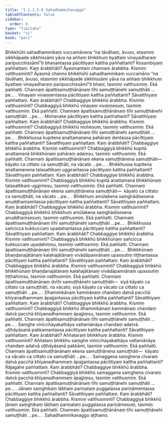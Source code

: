 ```yaml
---
title: "1.1.1.5.8 Sahadhammikavagga"
tableOfContents: false
sidebar:
  order: 8
type: "tipitaka"
basket: "vi"
book: "pari"
---
```



<DynamicBreadcrumb />

<Division number="124" book="pari" bookNo="5" page="36">

<Paragraph number="196" book="pari">
Bhikkhūhi sahadhammikaṃ vuccamānena “na tāvāhaṃ, āvuso, etasmiṃ sikkhāpade sikkhissāmi yāva na aññaṃ bhikkhuṃ byattaṃ vinayadharaṃ paripucchissāmī”ti bhaṇantassa pācittiyaṃ kattha paññattanti? Kosambiyaṃ paññattaṃ. Kaṃ ārabbhāti? Āyasmantaṃ channaṃ ārabbha. Kismiṃ vatthusminti? Āyasmā channo bhikkhūhi sahadhammikaṃ vuccamāno “na tāvāhaṃ, āvuso, etasmiṃ sikkhāpade sikkhissāmi yāva na aññaṃ bhikkhuṃ byattaṃ vinayadharaṃ paripucchissāmī”ti bhaṇi, tasmiṃ vatthusmiṃ. Ekā paññatti. Channaṃ āpattisamuṭṭhānānaṃ tīhi samuṭṭhānehi samuṭṭhāti …pe… .
</Paragraph>

</Division>
<Division number="125" book="pari" bookNo="5" page="37">

<Paragraph number="197" book="pari">
Vinayaṃ vivaṇṇentassa pācittiyaṃ kattha paññattanti? Sāvatthiyaṃ paññattaṃ. Kaṃ ārabbhāti? Chabbaggiye bhikkhū ārabbha. Kismiṃ vatthusminti? Chabbaggiyā bhikkhū vinayaṃ vivaṇṇesuṃ, tasmiṃ vatthusmiṃ. Ekā paññatti. Channaṃ āpattisamuṭṭhānānaṃ tīhi samuṭṭhānehi samuṭṭhāti …pe… .
</Paragraph>

</Division>
<Division number="126" book="pari" bookNo="5" page="37">

<Paragraph number="198" book="pari">
Mohanake pācittiyaṃ kattha paññattanti? Sāvatthiyaṃ paññattaṃ. Kaṃ ārabbhāti? Chabbaggiye bhikkhū ārabbha. Kismiṃ vatthusminti? Chabbaggiyā bhikkhū mohesuṃ, tasmiṃ vatthusmiṃ. Ekā paññatti. Channaṃ āpattisamuṭṭhānānaṃ tīhi samuṭṭhānehi samuṭṭhāti …pe… .
</Paragraph>

</Division>
<Division number="127" book="pari" bookNo="5" page="37">

<Paragraph number="199" book="pari">
Bhikkhussa kupitena anattamanena pahāraṃ dentassa pācittiyaṃ kattha paññattanti? Sāvatthiyaṃ paññattaṃ. Kaṃ ārabbhāti? Chabbaggiye bhikkhū ārabbha. Kismiṃ vatthusminti? Chabbaggiyā bhikkhū kupitā anattamanā bhikkhūnaṃ pahāraṃ adaṃsu, tasmiṃ vatthusmiṃ. Ekā paññatti. Channaṃ āpattisamuṭṭhānānaṃ ekena samuṭṭhānena samuṭṭhāti—  kāyato ca cittato ca samuṭṭhāti, na vācato …pe… .
</Paragraph>

</Division>
<Division number="128" book="pari" bookNo="5" page="37">

<Paragraph number="200" book="pari">
Bhikkhussa kupitena anattamanena talasattikaṃ uggirantassa pācittiyaṃ kattha paññattanti? Sāvatthiyaṃ paññattaṃ. Kaṃ ārabbhāti? Chabbaggiye bhikkhū ārabbha. Kismiṃ vatthusminti? Chabbaggiyā bhikkhū kupitā anattamanā bhikkhūnaṃ talasattikaṃ uggiriṃsu, tasmiṃ vatthusmiṃ. Ekā paññatti. Channaṃ āpattisamuṭṭhānānaṃ ekena samuṭṭhānena samuṭṭhāti—  kāyato ca cittato ca samuṭṭhāti, na vācato …pe… .
</Paragraph>

</Division>
<Division number="129" book="pari" bookNo="5" page="37">

<Paragraph number="201" book="pari">
Bhikkhuṃ amūlakena saṃghādisesena anuddhaṃsentassa pācittiyaṃ kattha paññattanti? Sāvatthiyaṃ paññattaṃ. Kaṃ ārabbhāti? Chabbaggiye bhikkhū ārabbha. Kismiṃ vatthusminti? Chabbaggiyā bhikkhū bhikkhuṃ amūlakena saṃghādisesena anuddhaṃsesuṃ, tasmiṃ vatthusmiṃ. Ekā paññatti. Channaṃ āpattisamuṭṭhānānaṃ tīhi samuṭṭhānehi samuṭṭhāti …pe… .
</Paragraph>

</Division>
<Division number="130" book="pari" bookNo="5" page="38">

<Paragraph number="202" book="pari">
Bhikkhussa sañcicca kukkuccaṃ upadahantassa pācittiyaṃ kattha paññattanti? Sāvatthiyaṃ paññattaṃ. Kaṃ ārabbhāti? Chabbaggiye bhikkhū ārabbha. Kismiṃ vatthusminti? Chabbaggiyā bhikkhū bhikkhūnaṃ sañcicca kukkuccaṃ upadahiṃsu, tasmiṃ vatthusmiṃ. Ekā paññatti. Channaṃ āpattisamuṭṭhānānaṃ tīhi samuṭṭhānehi samuṭṭhāti …pe… .
</Paragraph>

</Division>
<Division number="131" book="pari" bookNo="5" page="38">

<Paragraph number="203" book="pari">
Bhikkhūnaṃ bhaṇḍanajātānaṃ kalahajātānaṃ vivādāpannānaṃ upassutiṃ tiṭṭhantassa pācittiyaṃ kattha paññattanti? Sāvatthiyaṃ paññattaṃ. Kaṃ ārabbhāti? Chabbaggiye bhikkhū ārabbha. Kismiṃ vatthusminti? Chabbaggiyā bhikkhū bhikkhūnaṃ bhaṇḍanajātānaṃ kalahajātānaṃ vivādāpannānaṃ upassutiṃ tiṭṭhahiṃsu, tasmiṃ vatthusmiṃ. Ekā paññatti. Channaṃ āpattisamuṭṭhānānaṃ dvīhi samuṭṭhānehi samuṭṭhāti—  siyā kāyato ca cittato ca samuṭṭhāti, na vācato; siyā kāyato ca vācato ca cittato ca samuṭṭhāti …pe… .
</Paragraph>

</Division>
<Division number="132" book="pari" bookNo="5" page="38">

<Paragraph number="204" book="pari">
Dhammikānaṃ kammānaṃ chandaṃ datvā pacchā khīyanadhammaṃ āpajjantassa pācittiyaṃ kattha paññattanti? Sāvatthiyaṃ paññattaṃ. Kaṃ ārabbhāti? Chabbaggiye bhikkhū ārabbha. Kismiṃ vatthusminti? Chabbaggiyā bhikkhū dhammikānaṃ kammānaṃ chandaṃ datvā pacchā khīyanadhammaṃ āpajjiṃsu, tasmiṃ vatthusmiṃ. Ekā paññatti. Channaṃ āpattisamuṭṭhānānaṃ tīhi samuṭṭhānehi samuṭṭhāti …pe… .
</Paragraph>

</Division>
<Division number="133" book="pari" bookNo="5" page="38">

<Paragraph number="205" book="pari">
Saṃghe vinicchayakathāya vattamānāya chandaṃ adatvā uṭṭhāyāsanā pakkamantassa pācittiyaṃ kattha paññattanti? Sāvatthiyaṃ paññattaṃ. Kaṃ ārabbhāti? Aññataraṃ bhikkhuṃ ārabbha. Kismiṃ vatthusminti? Aññataro bhikkhu saṃghe vinicchayakathāya vattamānāya chandaṃ adatvā uṭṭhāyāsanā pakkāmi, tasmiṃ vatthusmiṃ. Ekā paññatti. Channaṃ āpattisamuṭṭhānānaṃ ekena samuṭṭhānena samuṭṭhāti—  kāyato ca vācato ca cittato ca samuṭṭhāti …pe… .
</Paragraph>

</Division>
<Division number="134" book="pari" bookNo="5" page="39">

<Paragraph number="206" book="pari">
Samaggena saṃghena cīvaraṃ datvā pacchā khīyanadhammaṃ āpajjantassa pācittiyaṃ kattha paññattanti? Rājagahe paññattaṃ. Kaṃ ārabbhāti? Chabbaggiye bhikkhū ārabbha. Kismiṃ vatthusminti? Chabbaggiyā bhikkhū samaggena saṃghena cīvaraṃ datvā pacchā khīyanadhammaṃ āpajjiṃsu, tasmiṃ vatthusmiṃ. Ekā paññatti. Channaṃ āpattisamuṭṭhānānaṃ tīhi samuṭṭhānehi samuṭṭhāti …pe… .
</Paragraph>

</Division>
<Division number="135" book="pari" bookNo="5" page="39">

<Paragraph number="207" book="pari">
Jānaṃ saṃghikaṃ lābhaṃ pariṇataṃ puggalassa pariṇāmentassa pācittiyaṃ kattha paññattanti? Sāvatthiyaṃ paññattaṃ. Kaṃ ārabbhāti? Chabbaggiye bhikkhū ārabbha. Kismiṃ vatthusminti? Chabbaggiyā bhikkhū jānaṃ saṃghikaṃ lābhaṃ pariṇataṃ puggalassa pariṇāmesuṃ, tasmiṃ vatthusmiṃ. Ekā paññatti. Channaṃ āpattisamuṭṭhānānaṃ tīhi samuṭṭhānehi samuṭṭhāti …pe… .

</Paragraph>
</Division>

<Paragraph number="208" type="center" book="pari">
Sahadhammikavaggo aṭṭhamo.
</Paragraph>